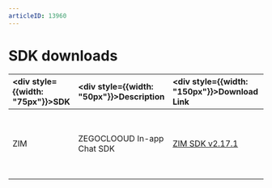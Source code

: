 ```yaml
---
articleID: 13960
---
```


# SDK downloads

| <div style={{width: "75px"}}>SDK</div>   | <div style={{width: "50px"}}>Description</div>  |  <div style={{width: "150px"}}>Download Link</div> |  <div style={{width: "250px"}}>Related Docs</div> |
| :----------------------------------------- | :----------------------------------------------------------------------------------------------------- | :----------------------------------------------------------------------------------------------------------------------------------------------------------------------------------------------------------------------------------------------------------------------------- | :----------------------------------------- | 
| ZIM | ZEGOCLOOUD In-app Chat SDK | [ZIM SDK v2.17.1](https://storage.zego.im/zim/sdk/mac/ZIM-mac-shared-objc.zip) | <ul><li>[Send and receive messages](./../Send%20and%20receive%20messages.mdx)</li><li>[Release notes - ZIM](./Release%20notes.mdx)</li></ul> |
